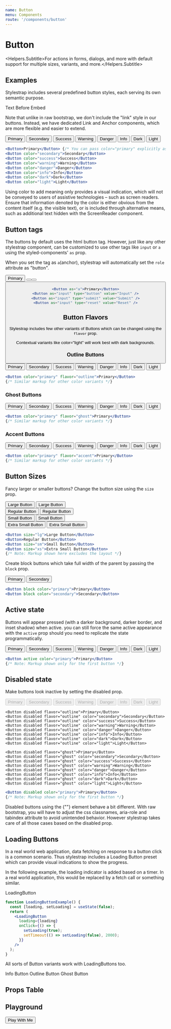 ```yaml
---
name: Button
menu: Components
route: '/components/button'
---
```



# Button
<Helpers.Subtitle>For actions in forms, dialogs, and more with default support for multiple sizes, variants, and more.</Helpers.Subtitle>

## Examples
Stylestrap includes several predefined button styles, each serving its own semantic purpose.

Text Before Embed
<FigmaEmbed></FigmaEmbed>

Note that unlike in raw bootstrap, we don't include the "link" style in our buttons.
Instead, we have dedicated Link and Anchor components, which are more flexible
and easier to extend.

<Preview>
  <Grid columns="8" gap="xxs">
    <Button>Primary</Button>
    <Button color="secondary">Secondary</Button>
    <Button color="success">Success</Button>
    <Button color="warning">Warning</Button>
    <Button color="danger">Danger</Button>
    <Button color="info">Info</Button>
    <Button color="dark">Dark</Button>
    <Button color="light">Light</Button>
  </Grid>
</Preview>

```jsx
<Button>Primary</Button> {/* You can pass color="primary" explicitly as well */}
<Button color="secondary">Secondary</Button>
<Button color="success">Success</Button>
<Button color="warning">Warning</Button>
<Button color="danger">Danger</Button>
<Button color="info">Info</Button>
<Button color="dark">Dark</Button>
<Button color="light">Light</Button>
```

<InfoCard>
  Using color to add meaning only provides a visual indication,
  which will not be conveyed to users of assistive technologies – such as screen readers.
  Ensure that information denoted by the color is either obvious from the content itself (e.g. the visible text),
  or is included through alternative means, such as additional text hidden with the ScreenReader component.
</InfoCard>

## Button tags
The buttons by default uses the html button tag. However, just like any other stylestrap component,
can be customized to use other tags like `input` or `a` using the styled-components' `as` prop.

When you set the tag as `a`(anchor), stylestrap will automatically
set the `role` attribute as "button".

<Preview>
  <Spaced>
    <Button as="a">Primary</Button>
    <Button as="input" type="button" value="Input" />
    <Button as="input" type="submit" value="Submit" />
    <Button as="input" type="reset" value="Reset" />
  </Spaced>
</Preview>

```jsx
<Button as="a">Primary</Button>
<Button as="input" type="button" value="Input" />
<Button as="input" type="submit" value="Submit" />
<Button as="input" type="reset" value="Reset" />
```

## Button Flavors
Stylestrap includes few other variants of Buttons which can be changed using
the `flavor` prop.

<WarnCard>
Contextual variants like <InfoCard.code>color="light"</InfoCard.code> will work best with dark backgrounds.
</WarnCard>

### Outline Buttons

<Preview>
  <Grid columns="8" gap="xxs">
    <Button color="primary" flavor="outline">Primary</Button>
    <Button color="secondary" flavor="outline">Secondary</Button>
    <Button color="success" flavor="outline">Success</Button>
    <Button color="warning" flavor="outline">Warning</Button>
    <Button color="danger" flavor="outline">Danger</Button>
    <Button color="info" flavor="outline">Info</Button>
    <Button color="dark" flavor="outline">Dark</Button>
    <Button color="light" flavor="outline">Light</Button>
  </Grid>
</Preview>

```jsx
<Button color="primary" flavor="outline">Primary</Button>
{/* Similar markup for other color variants */}
```

### Ghost Buttons

<Preview>
  <Grid columns="8" gap="xxs">
    <Button color="primary" flavor="ghost">Primary</Button>
    <Button color="secondary" flavor="ghost">Secondary</Button>
    <Button color="success" flavor="ghost">Success</Button>
    <Button color="warning" flavor="ghost">Warning</Button>
    <Button color="danger" flavor="ghost">Danger</Button>
    <Button color="info" flavor="ghost">Info</Button>
    <Button color="dark" flavor="ghost">Dark</Button>
    <Button color="light" flavor="ghost">Light</Button>
  </Grid>
</Preview>

```jsx
<Button color="primary" flavor="ghost">Primary</Button>
{/* Similar markup for other color variants */}
```

### Accent Buttons

<Preview>
  <Grid columns="8" gap="xxs">
    <Button color="primary" flavor="accent">Primary</Button>
    <Button color="secondary" flavor="accent">Secondary</Button>
    <Button color="success" flavor="accent">Success</Button>
    <Button color="warning" flavor="accent">Warning</Button>
    <Button color="danger" flavor="accent">Danger</Button>
    <Button color="info" flavor="accent">Info</Button>
    <Button color="dark" flavor="accent">Dark</Button>
    <Button color="light" flavor="accent">Light</Button>
  </Grid>
</Preview>

```jsx
<Button color="primary" flavor="accent">Primary</Button>
{/* Similar markup for other color variants */}
```

## Button Sizes
Fancy larger or smaller buttons? Change the button size using the `size` prop.

<Preview>
  <Grid gap="xs">
    <div>
      <Spaced>
        <Button size="lg">Large Button</Button>
        <Button size="lg" color="secondary">Large Button</Button>
      </Spaced>
    </div>
    <div>
      <Spaced>
        <Button>Regular Button</Button>
        <Button color="secondary">Regular Button</Button>
      </Spaced>
    </div>
    <div>
      <Spaced>
        <Button size="sm">Small Button</Button>
        <Button size="sm" color="secondary">Small Button</Button>
      </Spaced>
    </div>
    <div>
      <Spaced>
        <Button size="xs">Extra Small Button</Button>
        <Button size="xs" color="secondary">Extra Small Button</Button>
      </Spaced>
    </div>
  </Grid>
</Preview>

```jsx
<Button size="lg">Large Button</Button>
<Button>Regular Button</Button>
<Button size="sm">Small Button</Button>
<Button size="xs">Extra Small Button</Button>
{/* Note: Markup shown here excludes the layout */}
```

Create block buttons which take full width of the parent by passing the `block` prop.

<Preview>
  <Button block color="primary">Primary</Button>
  <Button block color="secondary">Secondary</Button>
</Preview>

```jsx
<Button block color="primary">Primary</Button>
<Button block color="secondary">Secondary</Button>
```

## Active state
Buttons will appear pressed (with a darker background, darker border, and inset shadow) when active.
you can still force the same active appearance with the `active` prop
should you need to replicate the state programmatically.

<Preview>
  <Grid columns="8" gap="xxs">
    <Button active>Primary</Button>
    <Button active color="secondary">Secondary</Button>
    <Button active color="success">Success</Button>
    <Button active color="warning">Warning</Button>
    <Button active color="danger">Danger</Button>
    <Button active color="info">Info</Button>
    <Button active color="dark">Dark</Button>
    <Button active color="light">Light</Button>
  </Grid>
</Preview>

```jsx
<Button active color="primary">Primary</Button>
{/* Note: Markup shown only for the first button */}
```

## Disabled state
Make buttons look inactive by setting the disabled prop.

<Preview>
  <Grid columns="8" gap="xxs">
    <Button disabled as="a">Primary</Button>
    <Button disabled color="secondary">Secondary</Button>
    <Button disabled color="success">Success</Button>
    <Button disabled color="warning">Warning</Button>
    <Button disabled color="danger">Danger</Button>
    <Button disabled color="info">Info</Button>
    <Button disabled color="dark">Dark</Button>
    <Button disabled color="light">Light</Button>

    <Button disabled flavor="outline">Primary</Button>
    <Button disabled flavor="outline" color="secondary">Secondary</Button>
    <Button disabled flavor="outline" color="success">Success</Button>
    <Button disabled flavor="outline" color="warning">Warning</Button>
    <Button disabled flavor="outline" color="danger">Danger</Button>
    <Button disabled flavor="outline" color="info">Info</Button>
    <Button disabled flavor="outline" color="dark">Dark</Button>
    <Button disabled flavor="outline" color="light">Light</Button>

    <Button disabled flavor="ghost">Primary</Button>
    <Button disabled flavor="ghost" color="secondary">Secondary</Button>
    <Button disabled flavor="ghost" color="success">Success</Button>
    <Button disabled flavor="ghost" color="warning">Warning</Button>
    <Button disabled flavor="ghost" color="danger">Danger</Button>
    <Button disabled flavor="ghost" color="info">Info</Button>
    <Button disabled flavor="ghost" color="dark">Dark</Button>
    <Button disabled flavor="ghost" color="light">Light</Button>
  </Grid>
</Preview>

```jsx
<Button disabled color="primary">Primary</Button>
{/* Note: Markup shown only for the first button */}
```

<InfoCard>
Disabled buttons using the <InfoCard.code>{"<a>"}</InfoCard.code> element behave a bit different.
With raw bootstrap, you will have to adjust the css classnames, aria-role
and tabindex attribute to avoid unintended behavior. However stylestrap
takes care of all those cases based on the <InfoCard.code>disabled</InfoCard.code> prop.
</InfoCard>

## Loading Buttons
In a real world web application, data fetching on response to a button click is a common scenario.
Thus stylestrap includes a Loading Button preset which can provide visual indications to show the
progress.

In the following example, the loading indicator is added based on a timer.
In a real world application, this would be replaced by a fetch call or something similar.

<Preview>
  <Presets.LoadingButton>LoadingButton</Presets.LoadingButton>
</Preview>

```jsx
function LoadingButtonExample() {
  const [loading, setLoading] = useState(false);
  return (
    <LoadingButton
      loading={loading}
      onClick={() => {
        setLoading(true);
        setTimeout(() => setLoading(false), 2000);
      }}
    />
  );
}
```

All sorts of Button variants work with LoadingButtons too.

<Preview>
  <Spaced>
    <Presets.LoadingButton color="info">Info Button</Presets.LoadingButton>
    <Presets.LoadingButton color="info" flavor="outline">Outline Button</Presets.LoadingButton>
    <Presets.LoadingButton color="info" flavor="ghost">Ghost Button</Presets.LoadingButton>
  </Spaced>
</Preview>

## Props Table
<PropsTable of={ButtonType} />

## Playground

<Playground>
  <Button size="lg" color="success" flavor="outline" $css={{boxShadow: '10px 5px 5px #6d8'}}>
    Play With Me
  </Button>
</Playground>
